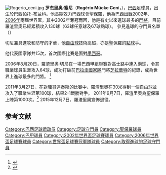 {{noteTA
|T=zh-hans:罗杰里奥·塞尼;zh-hk:羅渣里奧·辛尼;zh-tw:羅傑里奧;
|1=zh-hans:罗杰里奥;zh-hk:羅渣里奧;zh-tw:羅傑里奧;
|2=zh-hans:塞尼;zh-hk:辛尼;zh-tw:塞尼;
|3=zh-hans:任意球;zh-hk:罰球;zh-tw:自由球;
|4=zh-hans:点球;zh-hk:十二碼;zh-tw:點球;
|5=zh-hans:帕托;zh-hk:柏圖;zh-tw:帕托;
}}
[[File:Rogerio_ceni.jpg|thumb]]
'''罗杰里奥·塞尼'''（'''Rogério Mücke Ceni'''，{{bd|1973年|1月22日|catIdx=C}}），[[巴西|巴西]]足球員，出生於巴西[[帕图布兰库|帕托-布兰科]]。他長期效力巴西球會[[聖保羅足球會|聖保羅]]，他為巴西出戰[[2002年世界盃足球賽|2002年]]、[[2006年世界杯足球赛|2006年]]兩屆世界盃，其中2002年奪冠而回，他是有史以來進球最多的[[門將|門將]]，目前羅渣里奧已經累積攻入130球（63球任意球及67球點球）。 參見進球的守門員名單（{{tsl|en|List of goalscoring goalkeepers|}}）

切尼兼具進攻和防守的才華，他[[自由球|自由球]]技術高超，亦是聖保羅的[[點球|點球]]手。

他代表國家隊共15次，首次國際比賽是面對[[墨西哥國家足球隊|墨西哥]]。

2006年8月20日，羅渣里奧·切尼在一場巴西甲組聯賽對高士路中連入兩球，令其職業球員生涯攻入64球，成功打破前[[巴拉圭國家足球隊|巴拉圭國家隊]]門將[[芝拉華特|芝拉華特]]的紀錄，成為世界上進球最多的門將。     
<ref name="iffhs">{{cite web|title =World Record of the national championships (1888/89-2010)|url =http://www.iffhs.de/?b4a390f03be4ac07cda15b45fdcdc3bfcdc0aec70aee0a|accessdate =2010-05-16|date =2010-04-09|publisher =[[International_Federation_of_Football_History_&_Statistics|IFFHS]]|archive-date =2013-01-30|archive-url =https://www.webcitation.org/6E3fyQiDD?url=http://www.iffhs.de/?b4a390f03be4ac07cda15b45fdcdc3bfcdc0aec70aee0a|dead-url =no}}</ref>

2011年3月27日，在對陣[[哥連泰斯|哥連泰斯]]的比賽中，羅渣里奧在30米得到一個[[自由球|自由球]]並攻入了職業生涯第100球，結果2-1戰勝對手。
2011年9月7日，羅渣里奧為聖保羅上陣第1000次。<ref>{{cite web|url=http://news.xinhuanet.com/english2010/sports/2011-09/08/c_131114798.htm|title=Sao Paulo wins in Rogerio Ceni's 1000th game|publisher=Xinhuanet|location=China|date=8 September 2011|accessdate=8 September 2011|deadurl=yes|archiveurl=https://web.archive.org/web/20121108142829/http://news.xinhuanet.com/english2010/sports/2011-09/08/c_131114798.htm|archivedate=2012年11月8日}}</ref>
2015年12月7日，羅渣里奧宣佈退役。

== 参考文献 ==
<div class="references-small">
<references />
</div>

{{2002年世界盃足球賽巴西參賽名單}}
{{2006年世界杯足球赛巴西参赛名单}}
{{世界冠軍球會盃金球獎}}

{{DEFAULTSORT:Ceni, Rogerio}}
[[Category:巴西足球运动员|Category:巴西足球运动员]]
[[Category:足球守門員|Category:足球守門員]]
[[Category:聖保羅球員|Category:聖保羅球員]]
[[Category:巴甲球員|Category:巴甲球員]]
[[Category:2002年世界盃足球賽球員|Category:2002年世界盃足球賽球員]]
[[Category:2006年世界盃足球賽球員|Category:2006年世界盃足球賽球員]]
[[Category:世界盃足球賽冠軍隊球員|Category:世界盃足球賽冠軍隊球員]]
[[Category:取得進球的足球守門員|Category:取得進球的足球守門員]]